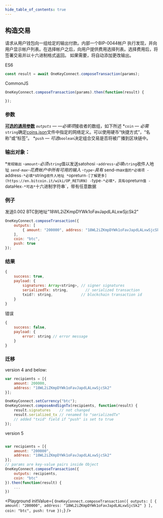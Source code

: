 ```yaml
---
hide_table_of_contents: true
---
```


## 构造交易

请求从用户钱包向一组给定的输出付款。内部一个BIP-0044帐户
执行发现，并向用户显示帐户列表。在选择帐户之后，向用户提供费用选择列表。选择费用后，将签署交易并以十六进制格式返回。
如果需要，将自动添加更改输出。

ES6
```javascript
const result = await OneKeyConnect.composeTransaction(params);
```

CommonJS
```javascript
OneKeyConnect.composeTransaction(params).then(function(result) {

});
```

### 参数
[****可选的通用参数****](./commonParams)
*`outputs` — —必填项*接收者的数组，如下所述
*`coin` — *必需*`string`确定[coins.json](https://github.com/OneKeyHQ/connect/blob/onekey/src/data/coins.json)文件中指定的网络定义。可以使用硬币“快捷方式”，“名称”或“标签”。
*`push` — *可选*`boolean`决定组合交易是否将被广播到区块链中。

### 输出对象：
*`常规输出`
-`amount`-*必须*`string`值以发送satohosi
-`address`-*必填*`string`收件人地址
*`send-max`-花费帐户中所有可用的输入
-`type`-具有* send-max`值的*必填项
-`address`-*必填*`string`收件人地址
*`opreturn`-[了解更多](https://en.bitcoin.it/wiki/OP_RETURN)
-`type`-*必填*，具有`opreturn`值
-`dataHex`-*可选*`十六进制字符串`，带有任意数据

### 例子
发送0.002 BTC到地址"18WL2iZKmpDYWk1oFavJapdLALxwSjcSk2"
```javascript
OneKeyConnect.composeTransaction({
    outputs: [
        { amount: "200000", address: "18WL2iZKmpDYWk1oFavJapdLALxwSjcSk2" }
    ],
    coin: "btc",
    push: true
});
```

### 结果
```javascript
{
    success: true,
    payload: {
        signatures: Array<string>, // signer signatures
        serializedTx: string,        // serialized transaction
        txid?: string,             // blockchain transaction id
    }
}
```

错误
```javascript
{
    success: false,
    payload: {
        error: string // error message
    }
}
```

### 迁移

version 4 and below:
```javascript
var recipients = [{
    amount: 200000,
    address: "18WL2iZKmpDYWk1oFavJapdLALxwSjcSk2"
}];

OneKeyConnect.setCurrency("btc");
OneKeyConnect.composeAndSignTx(recipients, function(result) {
    result.signatures    // not changed
    result.serialized_tx // renamed to "serializedTx"
    // added "txid" field if "push" is set to true
});
```
version 5
```javascript

var recipients = [{
    amount: "200000",
    address: "18WL2iZKmpDYWk1oFavJapdLALxwSjcSk2"
}];
// params are key-value pairs inside Object
OneKeyConnect.composeTransaction({
    outputs: recipients,
    coin: "btc"
}).then(function(result) {
    ...
})
```

<Playground
    initValue={
`OneKeyConnect.composeTransaction({
    outputs: [
        { amount: "200000", address: "18WL2iZKmpDYWk1oFavJapdLALxwSjcSk2" }
    ],
    coin: "btc",
    push: true
});`}
/>
